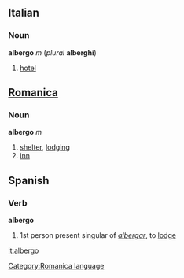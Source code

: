 ==Italian==
===Noun===
'''albergo''' ''m'' (''plural'' '''alberghi''')

# [[hotel]]

==[[Romanica]]==
[[Category:Romanica language]]
===Noun===
'''albergo''' ''m''

# [[shelter]], [[lodging]]
# [[inn]]

==Spanish==
===Verb===
'''albergo'''

# 1st person present singular of ''[[albergar]]'', to [[lodge]]

<!-- i'm sure it's also a noun but don't have a useful dictionary handy -->

[[it:albergo]]